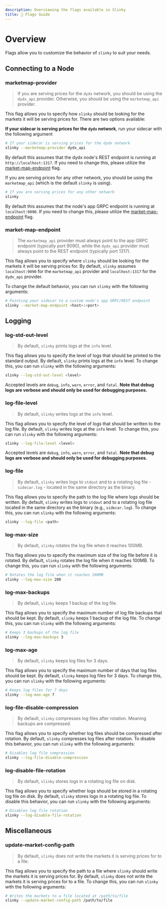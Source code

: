 ```yaml
---
description: Overviewing the flags available in Slinky
title: 🏁 Flags Guide
---
```


# Overview

Flags allow you to customize the behavior of `slinky` to suit your needs.

## Connecting to a Node

### marketmap-provider

> If you are serving prices for the `dydx` network, you should be using the `dydx_api` provider. Otherwise, you should be using the `marketmap_api` provider.

This flag allows you to specify how `slinky` should be looking for the markets it will be serving prices for. There are two options available:

**If your sidecar is serving prices for the `dydx` network**, run your sidecar with the following argument

```bash
# If your sidecar is serving prices for the dydx network
slinky --marketmap-provider dydx_api
```

By default this assumes that the dydx node's REST endpoint is running at `http://localhost:1317`. If you need to change this, please utilize the [market-map-endpoint](/docs/slinky/validator/5-flags-guide.md#market-map-endpoint) flag.

If you are serving prices for any other network, you should be using the `marketmap_api` (which is the default `slinky` is using).

```bash
# If you are serving prices for any other network
slinky
```

By default this assumes that the node's app GRPC endpoint is running at `localhost:9090`. If you need to change this, please utilize the [market-map-endpoint](/docs/slinky/validator/5-flags-guide.md#market-map-endpoint) flag.

### market-map-endpoint

> The `marketmap_api` provider must always point to the app GRPC endpoint (typically port 9090), while the `dydx_api` provider must always point to the REST endpoint (typically port 1317).

This flag allows you to specify where `slinky` should be looking for the markets it will be serving prices for. By default, `slinky` assumes `localhost:9090` for the `marketmap_api` provider and `localhost:1317` for the `dydx_api` provider.

To change the default behavior, you can run `slinky` with the following arguments:

```bash
# Pointing your sidecar to a custom node's app GRPC/REST endpoint
slinky --market-map-endpoint <host>:<port>
```

## Logging

### log-std-out-level

> By default, `slinky` prints logs at the `info` level.

This flag allows you to specify the level of logs that should be printed to the standard output. By default, `slinky` prints logs at the `info` level. To change this, you can run `slinky` with the following arguments:

```bash
slinky --log-std-out-level <level>
```

Accepted levels are `debug`, `info`, `warn`, `error`, and `fatal`. **Note that debug logs are verbose and should only be used for debugging purposes.**

### log-file-level

> By default, `slinky` writes logs at the `info` level.

This flag allows you to specify the level of logs that should be written to the log file. By default, `slinky` writes logs at the `info` level. To change this, you can run `slinky` with the following arguments:

```bash
slinky --log-file-level <level>
```

Accepted levels are `debug`, `info`, `warn`, `error`, and `fatal`. **Note that debug logs are verbose and should only be used for debugging purposes.**

### log-file

> By default, `slinky` writes logs to `stdout` and to a rotating log file - `sidecar.log` - located in the same directory as the binary.

This flag allows you to specify the path to the log file where logs should be written. By default, `slinky` writes logs to `stdout` and to a rotating log file located in the same directory as the binary (e.g., `sidecar.log`). To change this, you can run `slinky` with the following arguments:

```bash
slinky --log-file <path>
```

### log-max-size

> By default, `slinky` rotates the log file when it reaches 100MB.

This flag allows you to specify the maximum size of the log file before it is rotated. By default, `slinky` rotates the log file when it reaches 100MB. To change this, you can run `slinky` with the following arguments:

```bash
# Rotates the log file when it reaches 200MB
slinky --log-max-size 200
```

### log-max-backups

> By default, `slinky` keeps 1 backup of the log file.

This flag allows you to specify the maximum number of log file backups that should be kept. By default, `slinky` keeps 1 backup of the log file. To change this, you can run `slinky` with the following arguments:

```bash
# Keeps 3 backups of the log file
slinky --log-max-backups 3
```

### log-max-age

> By default, `slinky` keeps log files for 3 days.

This flag allows you to specify the maximum number of days that log files should be kept. By default, `slinky` keeps log files for 3 days. To change this, you can run `slinky` with the following arguments:

```bash
# Keeps log files for 7 days
slinky --log-max-age 7
```

### log-file-disable-compression

> By default, `slinky` compresses log files after rotation. Meaning backups are compressed.

This flag allows you to specify whether log files should be compressed after rotation. By default, `slinky` compresses log files after rotation. To disable this behavior, you can run `slinky` with the following arguments:

```bash
# Disables log file compression
slinky --log-file-disable-compression
```

### log-disable-file-rotation

> By default, `slinky` stores logs in a rotating log file on disk.

This flag allows you to specify whether logs should be stored in a rotating log file on disk. By default, `slinky` stores logs in a rotating log file. To disable this behavior, you can run `slinky` with the following arguments:

```bash
# Disables log file rotation
slinky --log-disable-file-rotation
```

## Miscellaneous

### update-market-config-path

> By default, `slinky` does not write the markets it is serving prices for to a file.

This flag allows you to specify the path to a file where `slinky` should write the markets it is serving prices for. By default, `slinky` does not write the markets it is serving prices for to a file. To change this, you can run `slinky` with the following arguments:

```bash
# Writes the markets to a file located at /path/to/file
slinky --update-market-config-path /path/to/file
```
